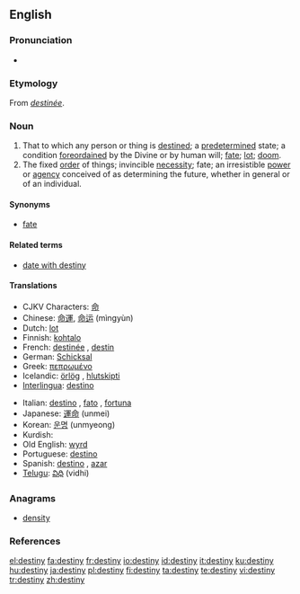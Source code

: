 {{wikipedia|destiny (disambiguation)}}
==English==

===Pronunciation===
*{{audio|en-us-destiny.ogg|Audio (US)}}

===Etymology===
From {{OF.}} ''[[destinée]]''.

===Noun===
{{wikipedia}}
{{en-noun|destinies}}

# That to which any person or thing is [[destined]]; a [[predetermined]] state; a condition [[foreordained]] by the Divine or by human will; [[fate]]; [[lot]]; [[doom]].
# The fixed [[order]] of things; invincible [[necessity]]; fate; an irresistible [[power]] or [[agency]] conceived of as determining the future, whether in general or of an individual.

====Synonyms====
*[[fate]]

====Related terms====
*[[date with destiny]]

====Translations====
{{top}}
*CJKV Characters: [[命]]
*Chinese: [[命運]], [[命运]] (mìngyùn)
*Dutch: [[lot#Dutch|lot]] {{n}}
*Finnish: [[kohtalo]]
*French: [[destinée]] {{m}}, [[destin]] {{m}}
*German: [[Schicksal]] {{n}}
*Greek: [[πεπρωμένο]] {{n}}
*Icelandic: [[örlög]] {{n|p}}, [[hlutskipti]] {{n}}
*[[Interlingua]]: [[destino]]
{{mid}}
*Italian: [[destino]] {{m}}, [[fato]] {{m}}, [[fortuna]] {{f}}
*Japanese: [[運命]] (unmei)
*Korean: [[운명]] (unmyeong)
*Kurdish: {{KUchar|[[چاره‌نووس]]}}
*Old English: [[wyrd]]
*Portuguese: [[destino]] {{m}}
*Spanish: [[destino]] {{m}}, [[azar]] {{m}}
*[[Telugu]]: [[విధి]] (vidhi)
{{bottom}}

===Anagrams===
*[[density]]

===References===
{{R:1913}}

[[el:destiny]]
[[fa:destiny]]
[[fr:destiny]]
[[io:destiny]]
[[id:destiny]]
[[it:destiny]]
[[ku:destiny]]
[[hu:destiny]]
[[ja:destiny]]
[[pl:destiny]]
[[fi:destiny]]
[[ta:destiny]]
[[te:destiny]]
[[vi:destiny]]
[[tr:destiny]]
[[zh:destiny]]